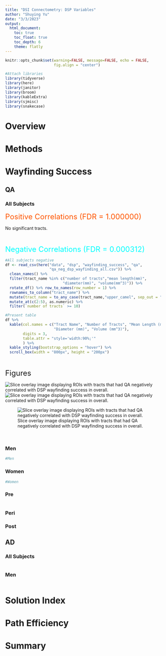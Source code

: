 ```yaml
---
title: "DSI Connectometry: DSP Variables"
author: "Shuying Yu"
date: "3/3/2023"
output: 
  html_document:
    toc: true
    toc_float: true
    toc_depth: 6
    theme: flatly
---
```


```r
knitr::opts_chunk$set(warning=FALSE, message=FALSE, echo = FALSE,
                      fig.align = "center")

#Attach libraries 
library(tidyverse)
library(here)
library(janitor)
library(broom)
library(kableExtra)
library(sjmisc)
library(snakecase)
```

# Overview

# Methods


# Wayfinding Success {.tabset .tabset-dropdown}

## QA {.tabset}

### All Subjects 

<span style="color: #ff5500;"><font size="5"><bold> Positive Correlations (FDR = 1.000000) </span></font></bold>

No significant tracts.

<br>

<span style="color: #00ffff;"><font size="5"><bold> Negative Correlations (FDR = 0.000312) </span></font></bold>

```r
#All subjects negative
df <- read_csv(here("data", "dsp", "wayfinding_success", "qa",
                    "qa_neg_dsp_wayfinding_all.csv")) %>% 
  clean_names() %>% 
  filter(tract_name %in% c("number of tracts","mean length(mm)",
                          "diameter(mm)", "volume(mm^3)")) %>% 
  rotate_df() %>% row_to_names(row_number = 1) %>% 
  rownames_to_column("tract_name") %>% 
  mutate(tract_name = to_any_case(tract_name,"upper_camel", sep_out = "_")) %>% 
  mutate_at(c(2:5), as.numeric) %>% 
  filter(`number of tracts` >= 10)

#Present table
df %>% 
  kable(col.names = c("Tract Name", "Number of Tracts", "Mean Length (mm)",
                      "Diameter (mm)", "Volume (mm^3)"),
        digits = 3,
        table.attr = "style='width:90%;'"
        ) %>% 
  kable_styling(bootstrap_options = "hover") %>% 
  scroll_box(width = "800px", height = "200px")
```

<br>

<font size="5"><bold> Figures </bold></font>

![Slice overlay image displaying ROIs with tracts that had QA negatively correlated with DSP wayfinding success in overall.](../images/dsp/wayfinding_success/qa/qa_neg_dsp_wayfinding_all_axial.png)
![Slice overlay image displaying ROIs with tracts that had QA negatively correlated with DSP wayfinding success in overall.](../images/dsp/wayfinding_success/qa/qa_neg_dsp_wayfinding_all_coronal.png)

![Slice overlay image displaying ROIs with tracts that had QA negatively correlated with DSP wayfinding success in overall.](../images/dsp/wayfinding_success/qa/qa_neg_dsp_wayfinding_all_sagittal.png)

<br>



### Men

```r
#Men
```

### Women

```r
#Women
```


### Pre

```r

```


### Peri

### Post

## {-}

## AD {.tabset}

### All Subjects

```r

```


### Men 

```r

```


## {-}

# {-}

# Solution Index


# Path Efficiency


# Summary

